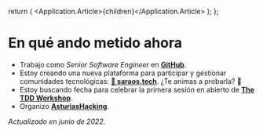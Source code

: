 
  return (
    <Application theme={Theme.Light}>
      <Application.Article>{children}</Application.Article>
    </Application>
  );
};

# En qué ando metido ahora

- Trabajo como _Senior Software Engineer_ en **[GitHub](https://github.com)**.
- Estoy creando una nueva plataforma para participar y gestionar comunidades tecnológicas:
  **[💃 saraos.tech](https://saraos.tech)**. ¿Te animas a probarla? 🙂
- Estoy buscando fecha para celebrar la primera sesión en abierto de **[The TDD Workshop](https://tddworkshop.com)**.
- Organizo **[AsturiasHacking](https://saraos.tech/@asturiashacking)**.

_Actualizado en junio de 2022._

